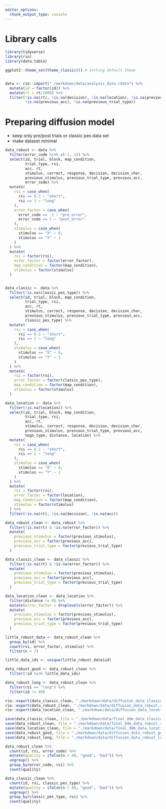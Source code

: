 ```yaml
---
editor_options:
  chunk_output_type: console
---
```

# Library calls
```r
library(tidyverse)
library(rio)
library(data.table)

ggplot2::theme_set(theme_classic()) # setting default theme
```

```r

```

```r
data <- rio::import("./markdown/data/analysis_data.rdata") %>% 
  mutate(id = factor(id)) %>% 
  mutate(rt = rt/1000) %>% 
  filter(!is.na(rt), !is.na(decision), !is.na(location), !is.na(previous_stimulus),
         !is.na(previous_acc), !is.na(previous_trial_type))
```

# Preparing diffusion model

- keep only pre/post trials or classic pes data set
- make dataset minimal

```r
data_robust <- data %>% 
  filter(error_code %in% c(-1, 1)) %>% 
  select(id, trial, block, map_condition,
         trial_type, rsi, 
         acc, rt,
         stimulus, correct, response, decision, decision_char,
         previous_stimulus, previous_trial_type, previous_acc,
         error_code) %>% 
  mutate(
    rsi = case_when(
      rsi == 0.2 ~ "short",
      rsi == 1 ~ "long"
    ),
    error_factor = case_when(
      error_code == -1 ~ "pre_error",
      error_code == 1 ~ "post_error"
    ),
    stimulus = case_when(
      stimulus == "X" ~ 0,
      stimulus == "Y" ~ 1
    )
  ) %>% 
  mutate(
    rsi = factor(rsi),
    error_factor = factor(error_factor),
    map_condition = factor(map_condition),
    stimulus = factor(stimulus)
  )


data_classic <- data %>% 
  filter(!is.na(classic_pes_type)) %>% 
  select(id, trial, block, map_condition,
         trial_type, rsi, 
         acc, rt,
         stimulus, correct, response, decision, decision_char,
         previous_stimulus, previous_trial_type, previous_acc,
         classic_pes_type) %>% 
  mutate(
    rsi = case_when(
      rsi == 0.2 ~ "short",
      rsi == 1 ~ "long"
    ),
    stimulus = case_when(
      stimulus == "X" ~ 0,
      stimulus == "Y" ~ 1
    )
  ) %>% 
  mutate(
    rsi = factor(rsi),
    error_factor = factor(classic_pes_type),
    map_condition = factor(map_condition),
    stimulus = factor(stimulus)
  )

data_location <- data %>% 
  filter(!is.na(location)) %>% 
  select(id, trial, block, map_condition,
         trial_type, rsi, 
         acc, rt,
         stimulus, correct, response, decision, decision_char,
         previous_stimulus, previous_trial_type, previous_acc,
         nogo_type, distance, location) %>% 
  mutate(
    rsi = case_when(
      rsi == 0.2 ~ "short",
      rsi == 1 ~ "long"
    ),
    stimulus = case_when(
      stimulus == "X" ~ 0,
      stimulus == "Y" ~ 1
    )
  ) %>% 
  mutate(
    rsi = factor(rsi),
    error_factor = factor(location),
    map_condition = factor(map_condition),
    stimulus = factor(stimulus)
  ) %>% 
  filter(!is.na(rt), !is.na(decision), !is.na(acc))
```

```r
data_robust_clean <- data_robust %>% 
  filter(!is.na(rt) & !is.na(error_factor)) %>% 
  mutate(
    previous_stimulus = factor(previous_stimulus),
    previous_acc = factor(previous_acc),
    previous_trial_type = factor(previous_trial_type)
  )

data_classic_clean <- data_classic %>% 
  filter(!is.na(rt) & !is.na(error_factor)) %>% 
  mutate(
    previous_stimulus = factor(previous_stimulus),
    previous_acc = factor(previous_acc),
    previous_trial_type = factor(previous_trial_type)
  )

data_location_clean <- data_location %>% 
  filter(distance != 0) %>% 
  mutate(error_factor = droplevels(error_factor)) %>% 
  mutate(
    previous_stimulus = factor(previous_stimulus),
    previous_acc = factor(previous_acc),
    previous_trial_type = factor(previous_trial_type)
  )

little_robust_data <- data_robust_clean %>% 
  group_by(id) %>% 
  count(rsi, error_factor, stimulus) %>% 
  filter(n < 7)

little_data_ids <- unique(little_robust_data$id)

data_robust_good <- data_robust_clean %>% 
  filter(!id %in% little_data_ids)
```

```r
data_robust_long <- data_robust_clean %>% 
  filter(rsi == "long") %>% 
  filter(id != 89)
```


```r
rio::export(data_classic_clean, "./markdown/data/diffusion_data_classic.rdata")
rio::export(data_robust_clean, "./markdown/data/diffusion_data_robust.rdata")
rio::export(data_location_clean, "./markdown/data/diffusion_data_location.rdata")

save(data_classic_clean, file = "./markdown/data/final_ddm_data_classic.rdata")
save(data_robust_clean, file = "./markdown/data/final_ddm_data_robust.rdata")
save(data_location_clean, file = "./markdown/data/final_ddm_data_location.rdata")
save(data_robust_good, file = "./markdown/data/diffusion_data_robust_good.rdata")
save(data_robust_long, file = "./markdown/data/diffusion_data_robust_long.rdata")
```

```r
data_robust_clean %>% 
  count(id, rsi, error_code) %>% 
  mutate(quality = ifelse(n > 40, "good", "bad")) %>% 
  ungroup() %>% 
  group_by(error_code, rsi) %>% 
  count(quality)

data_classic_clean %>% 
  count(id, rsi, classic_pes_type) %>% 
  mutate(quality = ifelse(n > 40, "good", "bad")) %>% 
  ungroup() %>% 
  group_by(classic_pes_type, rsi) %>% 
  count(quality)
```

